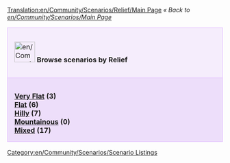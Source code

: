 [[Translation:en/Community/Scenarios/Relief/Main Page]]
''« Back to [[en/Community/Scenarios/Main Page]]''

{| cellspacing="3" class="mainpagetable" align="center" width="100%"
|- valign="top" 
|style="font-size: 100%; BACKGROUND-COLOR: #F5EDFC; border: 1px solid #E1BBFF; margin: 0; padding: 1em; text-align: left; width:14%"|[[File:en/Community/Scenarios/Scnlist-relief.png|48px]] <font size="3">'''Browse scenarios by Relief'''</font>
|-
|style="font-size: 100%; BACKGROUND-COLOR: #EDDEFA; border: 1px solid #E1BBFF; margin: 0; padding: 1em 1em 0em 1em; text-align: left;"|

'''[[en/Community/Scenarios/Relief/Very Flat|Very Flat]] (3)'''<br/>
'''[[en/Community/Scenarios/Relief/Flat|Flat]] (6)'''<br/>
'''[[en/Community/Scenarios/Relief/Hilly|Hilly]] (7)'''<br/>
'''[[en/Community/Scenarios/Relief/Mountainous|Mountainous]] (0)'''<br/>
'''[[en/Community/Scenarios/Mixed Relief Scenarios|Mixed]] (17)'''

|}

[[Category:en/Community/Scenarios/Scenario Listings]]